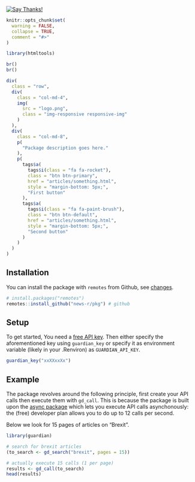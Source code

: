 <!-- badges go here -->
[![Say Thanks!](https://img.shields.io/badge/Say%20Thanks-!-1EAEDB.svg)](https://saythanks.io/to/JohnCoene)

```r
knitr::opts_chunk$set(
  warning = FALSE,
  collapse = TRUE,
  comment = "#>"
)

library(htmltools)
```

```r
br()
br()

div(
  class = "row",
  div(
    class = "col-md-4",
    img(
      src = "logo.png",
      class = "img-responsive responsive-img"
    )
  ),
  div(
    class = "col-md-8",
    p(
      "Package description goes here."
    ),
    p(
      tags$a(
        tags$i(class = "fa fa-rocket"),
        class = "btn btn-primary",
        href = "articles/something.html",
        style = "margin-bottom: 5px;",
        "First button"
      ),
      tags$a(
        tags$i(class = "fa fa-paint-brush"),
        class = "btn btn-default",
        href = "articles/something.html",
        style = "margin-bottom: 5px;",
        "Second button"
      )
    )
  )
)
```

## Installation

You can install the package with `remotes` from Github, see [changes](news/index.html).

```r
# install.packages("remotes")
remotes::install_github("news-r/pkg") # github
```

## Setup

To get started, You need a [free API key](https://open-platform.theguardian.com/access/). Then either specify the aforementioned key using `guardian_key` or specify it as environment variable (likely in your .Renviron) as `GUARDIAN_API_KEY`.

```r
guardian_key("xxXXxxXx")
```

## Example

The package revolves around the following principle, first create your API calls then execute them with `gd_call`. This is because the package is built upon the [async package](https://github.com/r-lib/async) which lets you execute API calls asynchonously: the (free) developer plan allows you to do up to 12 calls per second. 

Below we look for 15 pages of articles on "Brexit".

```r
library(guardian)

# search for brexit articles
(to_search <- gd_search("brexit", pages = 15))

# actually execute 15 calls (1 per page)
results <- gd_call(to_search)
head(results)
```
